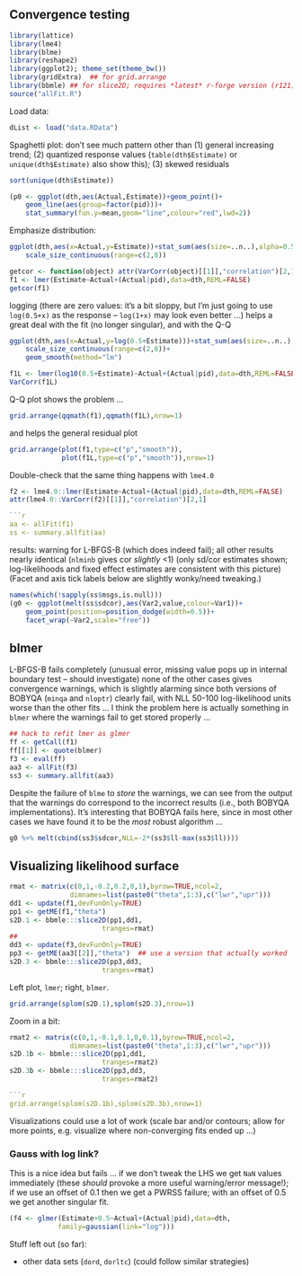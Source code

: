 ## Convergence testing

```r
library(lattice)
library(lme4)
library(blme)
library(reshape2)
library(ggplot2); theme_set(theme_bw())
library(gridExtra)  ## for grid.arrange
library(bbmle) ## for slice2D; requires *latest* r-forge version (r121)
source("allFit.R")
```

Load data:

```r
dList <- load("data.RData")
```

Spaghetti plot: don't see much pattern other than (1) general
increasing trend; (2) quantized response values (`table(dth$Estimate)`
or `unique(dth$Estimate)` also show this); (3) skewed residuals

```r
sort(unique(dth$Estimate))
```

```r
(p0 <- ggplot(dth,aes(Actual,Estimate))+geom_point()+
    geom_line(aes(group=factor(pid)))+
    stat_summary(fun.y=mean,geom="line",colour="red",lwd=2))
```
Emphasize distribution:
```r
ggplot(dth,aes(x=Actual,y=Estimate))+stat_sum(aes(size=..n..),alpha=0.5)+
    scale_size_continuous(range=c(2,8))
```

```r
getcor <- function(object) attr(VarCorr(object)[[1]],"correlation")[2,1]
f1 <- lmer(Estimate~Actual+(Actual|pid),data=dth,REML=FALSE)
getcor(f1)
```

logging (there are zero values: it's a bit sloppy, but I'm just
going to use `log(0.5+x)` as the response -- `log(1+x)` may look
even better ...) helps a great
deal with the fit (no longer singular), and with the Q-Q

```r
ggplot(dth,aes(x=Actual,y=log(0.5+Estimate)))+stat_sum(aes(size=..n..),alpha=0.5)+
    scale_size_continuous(range=c(2,8))+
    geom_smooth(method="lm")
```

```r
f1L <- lmer(log10(0.5+Estimate)~Actual+(Actual|pid),data=dth,REML=FALSE)
VarCorr(f1L)
```

Q-Q plot shows the problem ...

```r
grid.arrange(qqmath(f1),qqmath(f1L),nrow=1)
```

and helps the general residual plot

```r
grid.arrange(plot(f1,type=c("p","smooth")),
             plot(f1L,type=c("p","smooth")),nrow=1)
```

Double-check that the same thing happens with `lme4.0`

```r
f2 <- lme4.0::lmer(Estimate~Actual+(Actual|pid),data=dth,REML=FALSE)
attr(lme4.0::VarCorr(f2)[[1]],"correlation")[2,1]

```r
aa <- allFit(f1)
ss <- summary.allfit(aa)
```

results: warning for L-BFGS-B (which does indeed fail); all other
results nearly identical (`nlminb` gives cor *slightly* <1) (only
sd/cor estimates shown; log-likelihoods and fixed effect estimates
are consistent with this picture)
(Facet and axis tick labels below are slightly wonky/need tweaking.)

```r
names(which(!sapply(ss$msgs,is.null)))
(g0 <- ggplot(melt(ss$sdcor),aes(Var2,value,colour=Var1))+
    geom_point(position=position_dodge(width=0.5))+
    facet_wrap(~Var2,scale="free"))
```

## blmer
L-BFGS-B fails completely (unusual error, missing value pops up in internal boundary test -- should investigate)
none of the other cases gives convergence warnings, which is slightly alarming since both versions of BOBYQA (`minqa` and `nloptr`) clearly fail, with NLL 50-100 log-likelihood units worse than the other fits ... I think the problem here is actually something in `blmer` where the warnings fail to get stored properly ...


```r
## hack to refit lmer as glmer
ff <- getCall(f1)
ff[[1]] <- quote(blmer)
f3 <- eval(ff)
aa3 <- allFit(f3)
ss3 <- summary.allfit(aa3)
```

Despite the failure of `blme` to *store* the warnings, we can
see from the output that the warnings do correspond to the
incorrect results (i.e., both BOBYQA implementations).
It's interesting that BOBYQA fails here, since in most
other cases we have found it to be the *most* robust algorithm ...

```r
g0 %+% melt(cbind(ss3$sdcor,NLL=-2*(ss3$ll-max(ss3$ll))))
```

## Visualizing likelihood surface


```r
rmat <- matrix(c(0,1,-0.2,0.2,0,1),byrow=TRUE,ncol=2,
               dimnames=list(paste0("theta",1:3),c("lwr","upr")))
dd1 <- update(f1,devFunOnly=TRUE)
pp1 <- getME(f1,"theta")
s2D.1 <- bbmle:::slice2D(pp1,dd1,
                       tranges=rmat)
##
dd3 <- update(f3,devFunOnly=TRUE)
pp3 <- getME(aa3[[2]],"theta")  ## use a version that actually worked
s2D.3 <- bbmle:::slice2D(pp3,dd3,
                       tranges=rmat)
```

Left plot, `lmer`; right, `blmer`.


```r
grid.arrange(splom(s2D.1),splom(s2D.3),nrow=1)
```

Zoom in a bit:

```r
rmat2 <- matrix(c(0,1,-0.1,0.1,0,0.1),byrow=TRUE,ncol=2,
               dimnames=list(paste0("theta",1:3),c("lwr","upr")))
s2D.1b <- bbmle:::slice2D(pp1,dd1,
                       tranges=rmat2)
s2D.3b <- bbmle:::slice2D(pp3,dd3,
                       tranges=rmat2)

```r
grid.arrange(splom(s2D.1b),splom(s2D.3b),nrow=1)
```

Visualizations could use a lot of work (scale bar and/or
contours; allow for more points, e.g. visualize where non-converging
fits ended up ...)

### Gauss with log link?

This is a nice idea but fails ... if we don't
tweak the LHS we get `NaN` values immediately
(these *should* provoke a more useful warning/error message!);
if we use an offset of 0.1 then we get a PWRSS failure; with
an offset of 0.5 we get another singular fit.
```r
(f4 <- glmer(Estimate+0.5~Actual+(Actual|pid),data=dth,
            family=gaussian(link="log")))
```

Stuff left out (so far):

* other data sets (`dord`, `dorltc`) (could follow similar strategies)
